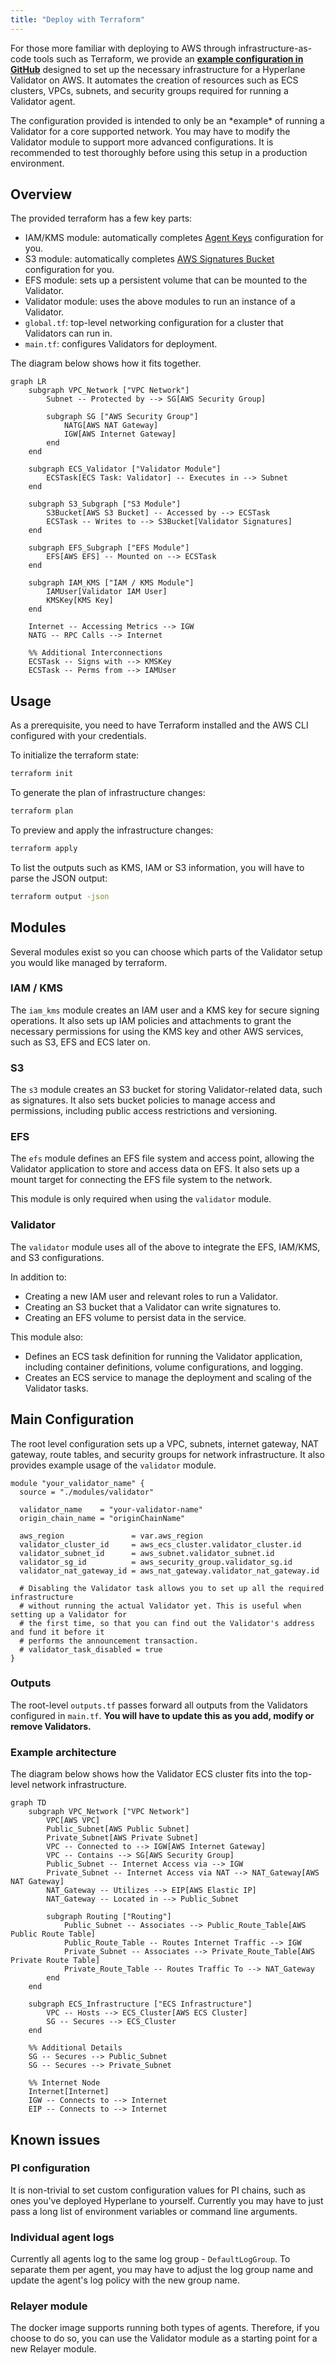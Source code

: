```yaml
---
title: "Deploy with Terraform"
---
```


For those more familiar with deploying to AWS through infrastructure-as-code tools such as Terraform, we provide an [**example configuration in GitHub**](https://github.com/hyperlane-xyz/hyperlane-monorepo/tree/main/rust/main/terraform) designed to set up the necessary infrastructure for a Hyperlane Validator on AWS. It automates the creation of resources such as ECS clusters, VPCs, subnets, and security groups required for running a Validator agent.

<Warning>
  The configuration provided is intended to only be an *example* of running a
  Validator for a core supported network. You may have to modify the Validator
  module to support more advanced configurations. It is recommended to test
  thoroughly before using this setup in a production environment.
</Warning>

## Overview

The provided terraform has a few key parts:

- IAM/KMS module: automatically completes [Agent Keys](/operate/key-management/set-up-agent-keys) configuration for you.
- S3 module: automatically completes [AWS Signatures Bucket](/operate/validators/validator-signatures-aws) configuration for you.
- EFS module: sets up a persistent volume that can be mounted to the Validator.
- Validator module: uses the above modules to run an instance of a Validator.
- `global.tf`: top-level networking configuration for a cluster that Validators can run in.
- `main.tf`: configures Validators for deployment.

The diagram below shows how it fits together.

```mermaid
graph LR
    subgraph VPC_Network ["VPC Network"]
        Subnet -- Protected by --> SG[AWS Security Group]

        subgraph SG ["AWS Security Group"]
            NATG[AWS NAT Gateway]
            IGW[AWS Internet Gateway]
        end
    end

    subgraph ECS_Validator ["Validator Module"]
        ECSTask[ECS Task: Validator] -- Executes in --> Subnet
    end

    subgraph S3_Subgraph ["S3 Module"]
        S3Bucket[AWS S3 Bucket] -- Accessed by --> ECSTask
        ECSTask -- Writes to --> S3Bucket[Validator Signatures]
    end

    subgraph EFS_Subgraph ["EFS Module"]
        EFS[AWS EFS] -- Mounted on --> ECSTask
    end

    subgraph IAM_KMS ["IAM / KMS Module"]
        IAMUser[Validator IAM User]
        KMSKey[KMS Key]
    end

    Internet -- Accessing Metrics --> IGW
    NATG -- RPC Calls --> Internet

    %% Additional Interconnections
    ECSTask -- Signs with --> KMSKey
    ECSTask -- Perms from --> IAMUser

```

## Usage

As a prerequisite, you need to have Terraform installed and the AWS CLI configured with your credentials.

To initialize the terraform state:

```bash
terraform init
```

To generate the plan of infrastructure changes:

```bash
terraform plan
```

To preview and apply the infrastructure changes:

```bash
terraform apply
```

To list the outputs such as KMS, IAM or S3 information, you will have to parse the JSON output:

```bash
terraform output -json
```

## Modules

Several modules exist so you can choose which parts of the Validator setup you would like managed by terraform.

### IAM / KMS

The `iam_kms` module creates an IAM user and a KMS key for secure signing operations. It also sets up IAM policies and attachments to grant the necessary permissions for using the KMS key and other AWS services, such as S3, EFS and ECS later on.

### S3

The `s3` module creates an S3 bucket for storing Validator-related data, such as signatures. It also sets bucket policies to manage access and permissions, including public access restrictions and versioning.

### EFS

The `efs` module defines an EFS file system and access point, allowing the Validator application to store and access data on EFS. It also sets up a mount target for connecting the EFS file system to the network.

<Note>This module is only required when using the `validator` module.</Note>

### Validator

The `validator` module uses all of the above to integrate the EFS, IAM/KMS, and S3 configurations.

In addition to:

- Creating a new IAM user and relevant roles to run a Validator.
- Creating an S3 bucket that a Validator can write signatures to.
- Creating an EFS volume to persist data in the service.

This module also:

- Defines an ECS task definition for running the Validator application, including container definitions, volume configurations, and logging.
- Creates an ECS service to manage the deployment and scaling of the Validator tasks.

## Main Configuration

The root level configuration sets up a VPC, subnets, internet gateway, NAT gateway, route tables, and security groups for network infrastructure. It also provides example usage of the `validator` module.

```hcl
module "your_validator_name" {
  source = "./modules/validator"

  validator_name    = "your-validator-name"
  origin_chain_name = "originChainName"

  aws_region               = var.aws_region
  validator_cluster_id     = aws_ecs_cluster.validator_cluster.id
  validator_subnet_id      = aws_subnet.validator_subnet.id
  validator_sg_id          = aws_security_group.validator_sg.id
  validator_nat_gateway_id = aws_nat_gateway.validator_nat_gateway.id

  # Disabling the Validator task allows you to set up all the required infrastructure
  # without running the actual Validator yet. This is useful when setting up a Validator for
  # the first time, so that you can find out the Validator's address and fund it before it
  # performs the announcement transaction.
  # validator_task_disabled = true
}
```

### Outputs

The root-level `outputs.tf` passes forward all outputs from the Validators configured in `main.tf`. **You will have to update this as you add, modify or remove Validators.**

### Example architecture

The diagram below shows how the Validator ECS cluster fits into the top-level network infrastructure.

```mermaid
graph TD
    subgraph VPC_Network ["VPC Network"]
        VPC[AWS VPC]
        Public_Subnet[AWS Public Subnet]
        Private_Subnet[AWS Private Subnet]
        VPC -- Connected to --> IGW[AWS Internet Gateway]
        VPC -- Contains --> SG[AWS Security Group]
        Public_Subnet -- Internet Access via --> IGW
        Private_Subnet -- Internet Access via NAT --> NAT_Gateway[AWS NAT Gateway]
        NAT_Gateway -- Utilizes --> EIP[AWS Elastic IP]
        NAT_Gateway -- Located in --> Public_Subnet

        subgraph Routing ["Routing"]
            Public_Subnet -- Associates --> Public_Route_Table[AWS Public Route Table]
            Public_Route_Table -- Routes Internet Traffic --> IGW
            Private_Subnet -- Associates --> Private_Route_Table[AWS Private Route Table]
            Private_Route_Table -- Routes Traffic To --> NAT_Gateway
        end
    end

    subgraph ECS_Infrastructure ["ECS Infrastructure"]
        VPC -- Hosts --> ECS_Cluster[AWS ECS Cluster]
        SG -- Secures --> ECS_Cluster
    end

    %% Additional Details
    SG -- Secures --> Public_Subnet
    SG -- Secures --> Private_Subnet

    %% Internet Node
    Internet[Internet]
    IGW -- Connects to --> Internet
    EIP -- Connects to --> Internet
```

## Known issues

### PI configuration

It is non-trivial to set custom configuration values for PI chains, such as ones you've deployed Hyperlane to yourself. Currently you may have to just pass a long list of environment variables or command line arguments.

### Individual agent logs

Currently all agents log to the same log group - `DefaultLogGroup`. To separate them per agent, you may have to adjust the log group name and update the agent's log policy with the new group name.

### Relayer module

The docker image supports running both types of agents. Therefore, if you choose to do so, you can use the Validator module as a starting point for a new Relayer module.
